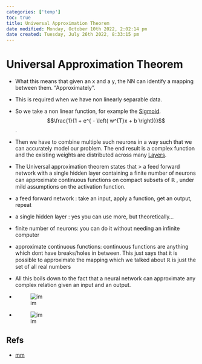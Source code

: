 ```yaml
---
categories: ['temp']
toc: true
title: Universal Approximation Theorem
date modified: Monday, October 10th 2022, 2:02:14 pm
date created: Tuesday, July 26th 2022, 8:33:15 pm
---
```


# Universal Approximation Theorem
- What this means that given an x and a y, the NN can identify a mapping between them. "Approximately".
- This is required when we have non linearly separable data.
- So we take a non linear function, for example the [Sigmoid](Sigmoid.qmd). $$\frac{1}{1 + e^{ - \left( w^{T}x + b \right)}}$$.
- Then we have to combine multiple such neurons in a way such that we can accurately model our problem. The end result is a complex function and the existing weights are distributed across many [Layers](Layers.qmd).
- The Universal approximation theorem states that
	> a feed forward network with a single hidden layer containing a finite number of neurons can approximate continuous functions on compact subsets of $\mathbb{R}$ , under mild assumptions on the activation function.

- a feed forward network : take an input, apply a function, get an output, repeat
- a single hidden layer : yes you can use more, but theoretically…
- finite number of neurons: you can do it without needing an infinite computer
- approximate continuous functions: continuous functions are anything which dont have breaks/holes in between. This just says that it is possible to approximate the mapping which we talked about $\mathbb{R}$ is just the set of all real numbers
- All this boils down to the fact that a neural network can approximate any complex relation given an input and an output.
- ![im](images/Pasted%20image%2020220316173226.png)
- ![im](images/Pasted%20image%2020220316173244.png)

## Refs
- [mm](https://medium.com/hackernoon/illustrative-proof-of-universal-approximation-theorem-5845c02822f6)



